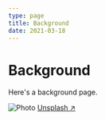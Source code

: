 ```yaml
---
type: page
title: Background
date: 2021-03-18
---
```


# Background

Here's a background page.




<Image
  src="/images/photo2.jpg"
  alt="Photo"
  width={1125}
  height={750}
  priority
  className="next-image"
/>
[Unsplash ↗ ](https://unsplash.com/photos/WeYamle9fDM)
